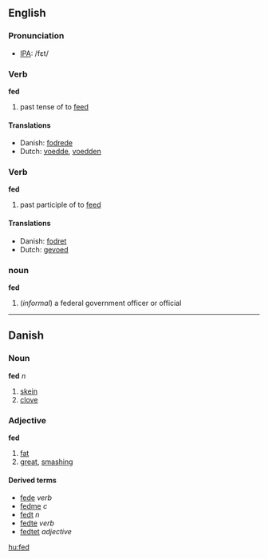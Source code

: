 ==English==
=== Pronunciation ===
*[[w:IPA|IPA]]: /fεt/

=== Verb ===
'''fed'''

# past tense of to [[feed]]

==== Translations ====
*Danish: [[fodrede]]
*Dutch: [[voedde]], [[voedden]]

=== Verb ===
'''fed'''

# past participle of to [[feed]]

==== Translations ====
*Danish: [[fodret]]
*Dutch: [[gevoed]]


===noun===
'''fed'''

#(''informal'') a federal government officer or official

----

==Danish==
===Noun===
'''fed''' ''n''

# [[skein]]
# [[clove]]

===Adjective===
'''fed'''

# [[fat]]
# [[great]], [[smashing]]

====Derived terms====
*[[fede]] ''verb''
*[[fedme]] ''c''
*[[fedt]] ''n''
*[[fedte]] ''verb''
*[[fedtet]] ''adjective''

[[hu:fed]]